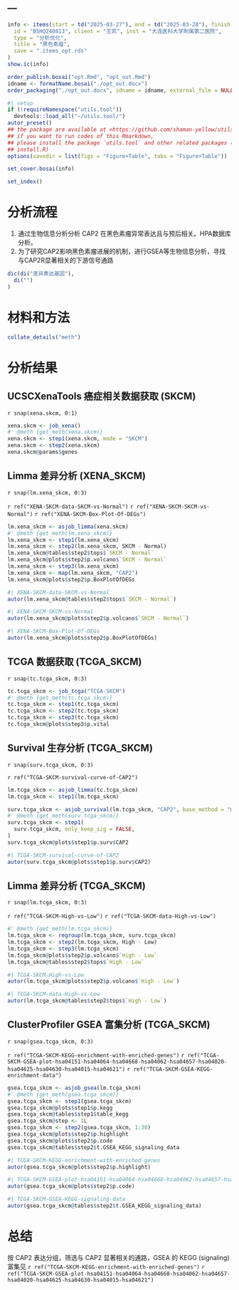 ---
---

```r
info <- items(start = td("2025-03-27"), end = td("2025-03-28"), finish = td("2025-03-27"),
  id = "BSHQ240813", client = "王凯", inst = "大连医科大学附属第二医院",
  type = "分析优化",
  title = "黑色素瘤",
  save = ".items_opt.rds"
)
show.ic(info)

order_publish.bosai("opt.Rmd", "opt_out.Rmd")
idname <- formatName.bosai("./opt_out.docx")
order_packaging("./opt_out.docx", idname = idname, external_file = NULL)
```

```r
#| setup
if (!requireNamespace("utils.tool"))
  devtools::load_all("~/utils.tool/")
autor_preset()
## the package are available at <https://github.com/shaman-yellow/utils.tool>
## if you want to run codes of this Rmarkdown,
## please install the package `utils.tool` and other related packages (run
## install.R)
options(savedir = list(figs = "Figure+Table", tabs = "Figure+Table"))
```

```r
set_cover.bosai(info)
```

```r
set_index()
```

# 分析流程 {#abstract}

1. 通过生物信息分析分析 CAP2 在黑色素瘤异常表达且与预后相关。HPA数据库分析。
2. 为了研究CAP2影响黑色素瘤进展的机制，进行GSEA等生物信息分析，寻找与CAP2R显著相关的下游信号通路

```r
dic(di("差异表达基因"),
  di("")
)

```

# 材料和方法 {#introduction}

```r
collate_details("meth")
```

# 分析结果 {#workflow}

## UCSCXenaTools 癌症相关数据获取 (SKCM)

`r snap(xena.skcm, 0:1)`

```r
xena.skcm <- job_xena()
#' @meth {get_meth(xena.skcm)}
xena.skcm <- step1(xena.skcm, mode = "SKCM")
xena.skcm <- step2(xena.skcm)
xena.skcm@params$genes
```

## Limma 差异分析 (XENA_SKCM)

`r snap(lm.xena_skcm, 0:3)`

`r ref("XENA-SKCM-data-SKCM-vs-Normal")` 
`r ref("XENA-SKCM-SKCM-vs-Normal")` 
`r ref("XENA-SKCM-Box-Plot-Of-DEGs")` 

```r
lm.xena_skcm <- asjob_limma(xena.skcm)
#' @meth {get_meth(lm.xena_skcm)}
lm.xena_skcm <- step1(lm.xena_skcm)
lm.xena_skcm <- step2(lm.xena_skcm, SKCM - Normal)
lm.xena_skcm@tables$step2$tops$`SKCM - Normal`
lm.xena_skcm@plots$step2$p.volcano$`SKCM - Normal`
lm.xena_skcm <- step3(lm.xena_skcm)
lm.xena_skcm <- map(lm.xena_skcm, "CAP2")
lm.xena_skcm@plots$step2$p.BoxPlotOfDEGs
```


```r
#| XENA-SKCM-data-SKCM-vs-Normal
autor(lm.xena_skcm@tables$step2$tops$`SKCM - Normal`)
```


```r
#| XENA-SKCM-SKCM-vs-Normal
autor(lm.xena_skcm@plots$step2$p.volcano$`SKCM - Normal`)
```


```r
#| XENA-SKCM-Box-Plot-Of-DEGs
autor(lm.xena_skcm@plots$step2$p.BoxPlotOfDEGs)
```

## TCGA 数据获取 (TCGA_SKCM)

`r snap(tc.tcga_skcm, 0:3)`

```r
tc.tcga_skcm <- job_tcga("TCGA-SKCM")
#' @meth {get_meth(tc.tcga_skcm)}
tc.tcga_skcm <- step1(tc.tcga_skcm)
tc.tcga_skcm <- step2(tc.tcga_skcm)
tc.tcga_skcm <- step3(tc.tcga_skcm)
tc.tcga_skcm@plots$step3$p.vital
```

## Survival 生存分析 (TCGA_SKCM)

`r snap(surv.tcga_skcm, 0:3)`

`r ref("TCGA-SKCM-survival-curve-of-CAP2")`
<!-- LEGEND_END -->

```r
lm.tcga_skcm <- asjob_limma(tc.tcga_skcm)
lm.tcga_skcm <- step1(lm.tcga_skcm)

surv.tcga_skcm <- asjob_survival(lm.tcga_skcm, "CAP2", base_method = "median")
#' @meth {get_meth(surv.tcga_skcm)}
surv.tcga_skcm <- step1(
  surv.tcga_skcm, only_keep_sig = FALSE, 
)
surv.tcga_skcm@plots$step1$p.surv$CAP2
```


```r
#| TCGA-SKCM-survival-curve-of-CAP2
autor(surv.tcga_skcm@plots$step1$p.surv$CAP2)
```

## Limma 差异分析 (TCGA_SKCM)

`r snap(lm.tcga_skcm, 0:3)`

`r ref("TCGA-SKCM-High-vs-Low")`
`r ref("TCGA-SKCM-data-High-vs-Low")`
<!-- LEGEND_END -->

```r
#' @meth {get_meth(lm.tcga_skcm)}
lm.tcga_skcm <- regroup(lm.tcga_skcm, surv.tcga_skcm)
lm.tcga_skcm <- step2(lm.tcga_skcm, High - Low)
lm.tcga_skcm <- step3(lm.tcga_skcm)
lm.tcga_skcm@plots$step2$p.volcano$`High - Low`
lm.tcga_skcm@tables$step2$tops$`High - Low`
```


```r
#| TCGA-SKCM-High-vs-Low
autor(lm.tcga_skcm@plots$step2$p.volcano$`High - Low`)
```


```r
#| TCGA-SKCM-data-High-vs-Low
autor(lm.tcga_skcm@tables$step2$tops$`High - Low`)
```

## ClusterProfiler GSEA 富集分析 (TCGA_SKCM)

`r snap(gsea.tcga_skcm, 0:3)`

`r ref("TCGA-SKCM-KEGG-enrichment-with-enriched-genes")`
`r ref("TCGA-SKCM-GSEA-plot-hsa04151-hsa04064-hsa04668-hsa04062-hsa04657-hsa04020-hsa04625-hsa04630-hsa04015-hsa04621")`
`r ref("TCGA-SKCM-GSEA-KEGG-enrichment-data")`
<!-- LEGEND_END -->

```r
gsea.tcga_skcm <- asjob_gsea(lm.tcga_skcm)
#' @meth {get_meth(gsea.tcga_skcm)}
gsea.tcga_skcm <- step1(gsea.tcga_skcm)
gsea.tcga_skcm@plots$step1$p.kegg
gsea.tcga_skcm@tables$step1$table_kegg
gsea.tcga_skcm@step <- 1L
gsea.tcga_skcm <- step2(gsea.tcga_skcm, 1:30)
gsea.tcga_skcm@plots$step2$p.highlight
gsea.tcga_skcm@plots$step2$p.code
gsea.tcga_skcm@tables$step2$t.GSEA_KEGG_signaling_data
```

```r
#| TCGA-SKCM-KEGG-enrichment-with-enriched-genes
autor(gsea.tcga_skcm@plots$step2$p.highlight)
```



```r
#| TCGA-SKCM-GSEA-plot-hsa04151-hsa04064-hsa04668-hsa04062-hsa04657-hsa04020-hsa04625-hsa04630-hsa04015-hsa04621
autor(gsea.tcga_skcm@plots$step2$p.code)
```


```r
#| TCGA-SKCM-GSEA-KEGG-signaling-data
autor(gsea.tcga_skcm@tables$step2$t.GSEA_KEGG_signaling_data)
```

# 总结 {#conclusion}

按 CAP2 表达分组，筛选与 CAP2 显著相关的通路，GSEA 的 KEGG (signaling) 富集见
`r ref("TCGA-SKCM-KEGG-enrichment-with-enriched-genes")`
`r ref("TCGA-SKCM-GSEA-plot-hsa04151-hsa04064-hsa04668-hsa04062-hsa04657-hsa04020-hsa04625-hsa04630-hsa04015-hsa04621")`

